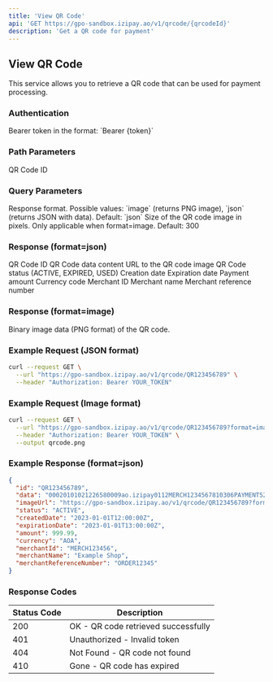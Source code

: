 ```yaml
---
title: 'View QR Code'
api: 'GET https://gpo-sandbox.izipay.ao/v1/qrcode/{qrcodeId}'
description: 'Get a QR code for payment'
---
```


## View QR Code

This service allows you to retrieve a QR code that can be used for payment processing.

### Authentication

<ParamField header="Authorization" type="string" required>
  Bearer token in the format: `Bearer {token}`
</ParamField>

### Path Parameters

<ParamField path="qrcodeId" type="string" required>
  QR Code ID
</ParamField>

### Query Parameters

<ParamField query="format" type="string">
  Response format. Possible values: `image` (returns PNG image), `json` (returns JSON with data). Default: `json`
</ParamField>

<ParamField query="size" type="integer">
  Size of the QR code image in pixels. Only applicable when format=image. Default: 300
</ParamField>

### Response (format=json)

<ResponseField name="id" type="string">
  QR Code ID
</ResponseField>

<ResponseField name="data" type="string">
  QR Code data content
</ResponseField>

<ResponseField name="imageUrl" type="string">
  URL to the QR code image
</ResponseField>

<ResponseField name="status" type="string">
  QR Code status (ACTIVE, EXPIRED, USED)
</ResponseField>

<ResponseField name="createdDate" type="string">
  Creation date
</ResponseField>

<ResponseField name="expirationDate" type="string">
  Expiration date
</ResponseField>

<ResponseField name="amount" type="number">
  Payment amount
</ResponseField>

<ResponseField name="currency" type="string">
  Currency code
</ResponseField>

<ResponseField name="merchantId" type="string">
  Merchant ID
</ResponseField>

<ResponseField name="merchantName" type="string">
  Merchant name
</ResponseField>

<ResponseField name="merchantReferenceNumber" type="string">
  Merchant reference number
</ResponseField>

### Response (format=image)

Binary image data (PNG format) of the QR code.

### Example Request (JSON format)

```bash
curl --request GET \
  --url "https://gpo-sandbox.izipay.ao/v1/qrcode/QR123456789" \
  --header "Authorization: Bearer YOUR_TOKEN"
```

### Example Request (Image format)

```bash
curl --request GET \
  --url "https://gpo-sandbox.izipay.ao/v1/qrcode/QR123456789?format=image&size=400" \
  --header "Authorization: Bearer YOUR_TOKEN" \
  --output qrcode.png
```

### Example Response (format=json)

```json
{
  "id": "QR123456789",
  "data": "00020101021226580009ao.izipay0112MERCH1234567810306PAYMENT5204999.995802AO5912Example Shop6005Luanda630445F2",
  "imageUrl": "https://gpo-sandbox.izipay.ao/v1/qrcode/QR123456789?format=image",
  "status": "ACTIVE",
  "createdDate": "2023-01-01T12:00:00Z",
  "expirationDate": "2023-01-01T13:00:00Z",
  "amount": 999.99,
  "currency": "AOA",
  "merchantId": "MERCH123456",
  "merchantName": "Example Shop",
  "merchantReferenceNumber": "ORDER12345"
}
```

### Response Codes

| Status Code | Description |
|-------------|-------------|
| 200 | OK - QR code retrieved successfully |
| 401 | Unauthorized - Invalid token |
| 404 | Not Found - QR code not found |
| 410 | Gone - QR code has expired | 